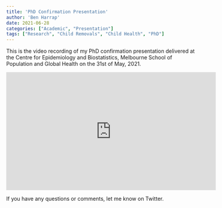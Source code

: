 ```yaml
---
title: 'PhD Confirmation Presentation'
author: 'Ben Harrap'
date: 2021-06-28
categories: ["Academic", "Presentation"]
tags: ["Research", "Child Removals", "Child Health", "PhD"]
---
```


This is the video recording of my PhD confirmation presentation delivered at the Centre for Epidemiology and Biostatistics, Melbourne School of Population and Global Health on the 31st of May, 2021.

<iframe width="560" height="315" src="https://www.youtube.com/embed/P4mnRXCToek" title="YouTube video player" frameborder="0" allow="accelerometer; autoplay; clipboard-write; encrypted-media; gyroscope; picture-in-picture" allowfullscreen></iframe>

If you have any questions or comments, let me know on Twitter.